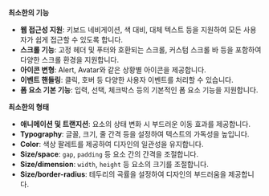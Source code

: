 **최소한의 기능**

-   **웹 접근성 지원**: 키보드 네비게이션, 색 대비, 대체 텍스트 등을 지원하여 모든 사용자가 쉽게 접근할 수 있도록 합니다.
-   **스크롤 기능**: 고정 헤더 및 푸터와 호환되는 스크롤, 커스텀 스크롤 바 등을 포함하여 다양한 스크롤 환경을 지원합니다.
-   **아이콘 변형**: Alert, Avatar와 같은 상황별 아이콘을 제공합니다.
-   **이벤트 핸들링**: 클릭, 호버 등 다양한 사용자 이벤트를 처리할 수 있습니다.
-   **폼 요소 기본 기능**: 입력, 선택, 체크박스 등의 기본적인 폼 요소 기능을 지원합니다.

**최소한의 형태**

-   **애니메이션 및 트랜지션**: 요소의 상태 변화 시 부드러운 이동 효과를 제공합니다.
-   **Typography**: 글꼴, 크기, 줄 간격 등을 설정하여 텍스트의 가독성을 높입니다.
-   **Color**: 색상 팔레트를 제공하여 디자인의 일관성을 유지합니다.
-   **Size/space**: `gap`, `padding` 등 요소 간의 간격을 조절합니다.
-   **Size/dimension**: `width`, `height` 등 요소의 크기를 조절합니다.
-   **Size/border-radius**: 테두리의 곡률을 설정하여 디자인의 부드러움을 제공합니다.
